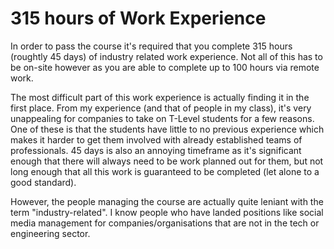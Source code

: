 # 315 hours of Work Experience
In order to pass the course it's required that you complete 315 hours (roughtly 45 days) of industry related work experience. Not all of this has to be on-site however as you are able to complete up to 100 hours via remote work.

The most difficult part of this work experience is actually finding it in the first place. From my experience (and that of people in my class), it's very unappealing for companies to take on T-Level students for a few reasons. One of these is that the students have little to no previous experience which makes it harder to get them involved with already established teams of professionals. 45 days is also an annoying timeframe as it's significant enough that there will always need to be work planned out for them, but not long enough that all this work is guaranteed to be completed (let alone to a good standard).

However, the people managing the course are actually quite leniant with the term "industry-related". I know people who have landed positions like social media management for companies/organisations that are not in the tech or engineering sector.